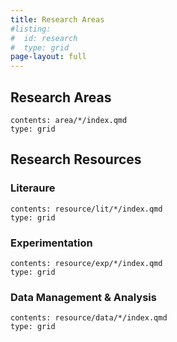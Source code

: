 ```yaml
---
title: Research Areas
#listing:
#  id: research
#  type: grid
page-layout: full
---
```



## Research Areas

```listing
contents: area/*/index.qmd
type: grid
```

## Research Resources

### Literaure

```listing
contents: resource/lit/*/index.qmd
type: grid
```

### Experimentation

```listing
contents: resource/exp/*/index.qmd
type: grid
```

### Data Management & Analysis

```listing
contents: resource/data/*/index.qmd
type: grid
```
